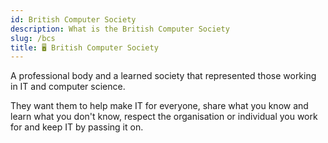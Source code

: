 ```yaml
---
id: British Computer Society
description: What is the British Computer Society
slug: /bcs
title: 🖥️ British Computer Society
---
```


A professional body and a learned society that represented those working in IT and computer science.

They want them to help make IT for everyone, share what you know and learn what you don't know, respect the organisation or individual you work for and keep IT by passing it on.

